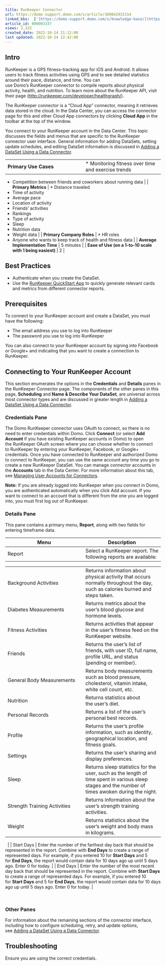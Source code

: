 ```yaml
---
title: RunKeeper Connector
url: https://domo-support.domo.com/s/article/360042931314
linked_kbs:  ['[https://domo-support.domo.com/s/knowledge-base/](https://domo-support.domo.com/s/knowledge-base/)', '[https://domo-support.domo.com/s/](https://domo-support.domo.com/s/)', '[https://domo-support.domo.com/s/topic/0TO5w000000ZammGAC](https://domo-support.domo.com/s/topic/0TO5w000000ZammGAC)', '[https://domo-support.domo.com/s/topic/0TO5w000000ZanLGAS](https://domo-support.domo.com/s/topic/0TO5w000000ZanLGAS)', '[https://domo-support.domo.com/s/topic/0TO5w000000ZaoQGAS](https://domo-support.domo.com/s/topic/0TO5w000000ZaoQGAS)', '[https://domo-support.domo.com/s/article/360042926274](https://domo-support.domo.com/s/article/360042926274)', '[https://domo-support.domo.com/s/article/360043438593](https://domo-support.domo.com/s/article/360043438593)', '[https://domo-support.domo.com/s/article/360042926054](https://domo-support.domo.com/s/article/360042926054)', '[https://domo-support.domo.com/s/article/360042931314](https://domo-support.domo.com/s/article/360042931314)', '[https://domo-support.domo.com/s/topic/0TO5w000000ZaoQGAS/api-connectors](https://domo-support.domo.com/s/topic/0TO5w000000ZaoQGAS/api-connectors)', '[https://domo-support.domo.com/s/article/360043429933](https://domo-support.domo.com/s/article/360043429933)', '[https://domo-support.domo.com/s/article/360043429953](https://domo-support.domo.com/s/article/360043429953)', '[https://domo-support.domo.com/s/article/360042925494](https://domo-support.domo.com/s/article/360042925494)', '[https://domo-support.domo.com/s/article/4408174643607](https://domo-support.domo.com/s/article/4408174643607)', '[https://domo-support.domo.com/s/article/360043429913](https://domo-support.domo.com/s/article/360043429913)', '[https://domo-support.domo.com/s/login/](https://domo-support.domo.com/s/login/)']
article_id: 000003337
views: 2,122
created_date: 2022-10-24 21:12:00
last updated: 2022-10-24 22:42:00
---
```




Intro
-----


RunKeeper is a GPS fitness-tracking app for iOS and Android. It allows users to track fitness activities using GPS and to see detailed statistics around their pace, distance, and time. You can use Domo's RunKeeper connector to compile reports about physical activity, health, and nutrition. To learn more about the RunKeeper API, visit their page (<http://runkeeper.com/developer/healthgraph/>).


The RunKeeper connector is a "Cloud App" connector, meaning it retrieves data stored in the cloud. In the Data Center, you can access the connector page for this and other Cloud App connectors by clicking **Cloud App** in the toolbar at the top of the window.


You connect to your RunKeeper account in the Data Center. This topic discusses the fields and menus that are specific to the RunKeeper connector user interface. General information for adding DataSets, setting update schedules, and editing DataSet information is discussed in [Adding a DataSet Using a Data Connector](/s/article/360042926274 "Adding a DataSet Using a Data Connector").




|  |  |
| --- | --- |
| **Primary Use Cases** | * Monitoring fitness over time and exercise trends
* Competition between friends and coworkers about running data
 |
| **Primary Metrics** | * Distance traveled
* Time of activity
* Average pace
* Location of activity
* Friends' activities
* Rankings
* Type of activity
* Sleep
* Nutrition data
* Weight data
 |
| **Primary Company Roles** | * HR roles
* Anyone who wants to keep track of health and fitness data
 |
| **Average Implementation Time** | 5 minutes |
| **Ease of Use (on a 1-to-10 scale with 1 being easiest)** | 2 |


Best Practices
--------------


* Authenticate when you create the DataSet.
* Use the [RunKeeper QuickStart App](/s/article/360043438593 "RunKeeper QuickStart App") to quickly generate relevant cards and metrics from different connector reports.


Prerequisites
-------------


To connect to your RunKeeper account and create a DataSet, you must have the following:


* The email address you use to log into RunKeeper
* The password you use to log into RunKeeper


You can also connect to your RunKeeper account by signing into Facebook or Google+ and indicating that you want to create a connection to RunKeeper.  


Connecting to Your RunKeeper Account
------------------------------------


This section enumerates the options in the **Credentials** and **Details** panes in the RunKeeper Connector page. The components of the other panes in this page, **Scheduling** and **Name & Describe Your DataSet**, are universal across most connector types and are discussed in greater length in [Adding a DataSet Using a Data Connector](/s/article/360042926274 "Adding a DataSet Using a Data Connector").


### Credentials Pane


The Domo RunKeeper connector uses OAuth to connect, so there is no need to enter credentials within Domo. Click **Connect** (or select **Add Account** if you have existing RunKeeper accounts in Domo) to open the RunKeeper OAuth screen where you can choose whether to connect to RunKeeper by entering your RunKeeper, Facebook, or Google+ credentials. Once you have connected to RunKeeper and authorized Domo to connect to RunKeeper, you can use the same account any time you go to create a new RunKeeper DataSet. You can manage connector accounts in the **Accounts** tab in the Data Center. For more information about this tab, see [Managing User Accounts for Connectors](/s/article/360042926054 "Managing User Accounts for Connectors").




 


**Note:** If you are already logged into RunKeeper when you connect in Domo, you are authenticated automatically when you click Add account. If you want to connect to an account that is different from the one you are logged into, you must first log out of RunKeeper.



### Details Pane


This pane contains a primary menu, **Report**, along with two fields for entering timeframe data.




| Menu | Description |
| --- | --- |
| Report | Select a RunKeeper report. The following reports are available:

|  |  |
| --- | --- |
| Background Activities | Returns information about physical activity that occurs normally throughout the day, such as calories burned and steps taken. |
| Diabetes Measurements | Returns metrics about the user's blood glucose and hormone levels. |
| Fitness Activities | Returns activities that appear in the user's fitness feed on the RunKeeper website. |
| Friends | Returns the user's list of friends, with user ID, full name, profile URL, and status (pending or member). |
| General Body Measurements | Returns body measurements such as blood pressure, cholesterol, vitamin intake, white cell count, etc. |
| Nutrition  | Returns statistics about the user's diet.  |
| Personal Records  | Returns a list of the user's personal best records.   |
| Profile  | Returns the user's profile information, such as identity, geographical location, and fitness goals.  |
| Settings  | Returns the user's sharing and display preferences.  |
| Sleep  | Returns sleep statistics for the user, such as the length of time spent in various sleep stages and the number of times awoken during the night.  |
| Strength Training Activities  | Returns information about the user's strength training activities.  |
| Weight  | Returns statistics about the user's weight and body mass in kilograms.   |

  |
| Start Days | Enter the number of the farthest day back that should be represented in the report. Combine with **End Days** to create a range of represented days. For example, if you entered 10 for **Start Days** and 5 for **End Days**, the report would contain data for 10 days ago up until 5 days ago. Enter 0 for today. |
| End Days | Enter the number of the most recent day back that should be represented in the report. Combine with **Start Days** to create a range of represented days. For example, if you entered 10 for **Start Days** and 5 for **End Days**, the report would contain data for 10 days ago up until 5 days ago. Enter 0 for today. |


 


### Other Panes


For information about the remaining sections of the connector interface, including how to configure scheduling, retry, and update options, see [Adding a DataSet Using a Data Connector](/s/article/360042926274).


Troubleshooting
---------------


Ensure you are using the correct credentials.

